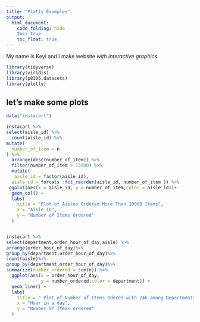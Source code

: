 ```yaml
---
title: "Plotly Examples"
output: 
  html_document:
    code_folding: hide
    toc: true
    toc_float: true
---
```


My name is Keyi and I make website _with interactive graphics_

```r
library(tidyverse)
library(viridis)
library(p8105.datasets)
library(plotly)
```

## let's make some plots

```r
data("instacart")
```


```r

instacart %>%
select(aisle_id) %>%
  count(aisle_id) %>%
mutate(
  number_of_item = n
) %>%
  arrange(desc(number_of_item)) %>%
  filter(number_of_item > 15000) %>%
  mutate(
   aisle_id = factor(aisle_id),
  aisle_id = forcats::fct_reorder(aisle_id, number_of_item )) %>%
 ggplot(aes(x = aisle_id, y = number_of_item,color = aisle_id))+
  geom_col() +
  labs(
    title = "Plot of Aisles Ordered More Than 10000 Items",
    x = "Aisle ID",
    y = "Number of Items Ordered"
  ) 

```

```r




```

```r
instacart %>%
select(department,order_hour_of_day,aisle) %>%
arrange(order_hour_of_day)%>%
group_by(department,order_hour_of_day)%>%
count(aisle)%>%
group_by(department,order_hour_of_day)%>%
summarize(number_ordered = sum(n)) %>%
  ggplot(aes(x = order_hour_of_day,
             y = number_ordered,color = department)) +
  geom_line() +
  labs(
    title = " Plot of Number of Items Odered with 24h among Departments ",
    x = "Hour in a day",
    y = "Number Of Items ordered"
  )



```


